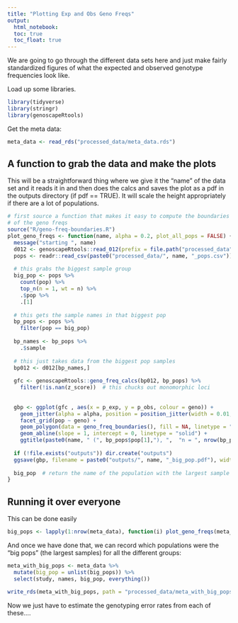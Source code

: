 ```yaml
---
title: "Plotting Exp and Obs Geno Freqs"
output: 
  html_notebook:
  toc: true
  toc_float: true
---
```




We are going to go through the different data sets here and just make
fairly standardized figures of what the expected and observed genotype
frequencies look like.

Load up some libraries.
```r
library(tidyverse)
library(stringr)
library(genoscapeRtools)
```

Get the meta data:
```r
meta_data <- read_rds("processed_data/meta_data.rds")
```

## A function to grab the data and make the plots

This will be a straightforward thing where we give it the "name" of the data set
and it reads it in and then does the calcs and saves the plot as a pdf in the 
outputs directory (if pdf == TRUE).  It will scale the height
appropriately if there are a lot of populations.

```r
# first source a function that makes it easy to compute the boundaries
# of the geno freqs
source("R/geno-freq-boundaries.R")
plot_geno_freqs <- function(name, alpha = 0.2, plot_all_pops = FALSE) {
  message("starting ", name)
  d012 <- genoscapeRtools::read_012(prefix = file.path("processed_data", name), gz = TRUE)
  pops <- readr::read_csv(paste0("processed_data/", name, "_pops.csv"))
  
  # this grabs the biggest sample group
  big_pop <- pops %>%
    count(pop) %>%
    top_n(n = 1, wt = n) %>%
    .$pop %>%
    .[1]
  
  # this gets the sample names in that biggest pop
  bp_pops <- pops %>%
    filter(pop == big_pop) 
  
  bp_names <- bp_pops %>%
    .$sample
  
  # this just takes data from the biggest pop samples
  bp012 <- d012[bp_names,]
  
  gfc <- genoscapeRtools::geno_freq_calcs(bp012, bp_pops) %>%
    filter(!is.nan(z_score))  # this chucks out monomorphic loci
  
  
  gbp <- ggplot(gfc , aes(x = p_exp, y = p_obs, colour = geno)) +
    geom_jitter(alpha = alpha, position = position_jitter(width = 0.01, height = 0.01)) +
    facet_grid(pop ~ geno) +
    geom_polygon(data = geno_freq_boundaries(), fill = NA, linetype = "dashed", colour = "black") + 
    geom_abline(slope = 1, intercept = 0, linetype = "solid") +
    ggtitle(paste0(name, " (", bp_pops$pop[1],"), ",  "n = ", nrow(bp_pops)))
  
  if (!file.exists("outputs")) dir.create("outputs")
  ggsave(gbp, filename = paste0("outputs/", name, "_big_pop.pdf"), width = 8, height = 3)
  
  big_pop  # return the name of the population with the largest sample
}
```

## Running it over everyone

This can be done easily
```r
big_pops <- lapply(1:nrow(meta_data), function(i) plot_geno_freqs(meta_data$names[i]))
```

And once we have done that, we can record which populations were the "big pops" (the largest samples)
for all the different groups:
```r
meta_with_big_pops <- meta_data %>%
  mutate(big_pop = unlist(big_pops)) %>%
  select(study, names, big_pop, everything())

write_rds(meta_with_big_pops, path = "processed_data/meta_with_big_pops.rds")
```

Now we just have to estimate the genotyping error rates from each of these....